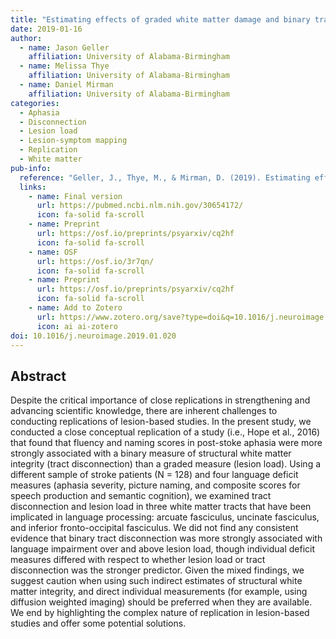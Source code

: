 ```yaml
---
title: "Estimating effects of graded white matter damage and binary tract disconnection on post-stroke language impairment"
date: 2019-01-16
author:
  - name: Jason Geller
    affiliation: University of Alabama-Birmingham
  - name: Melissa Thye
    affiliation: University of Alabama-Birmingham
  - name: Daniel Mirman
    affiliation: University of Alabama-Birmingham
categories: 
  - Aphasia
  - Disconnection
  - Lesion load
  - Lesion-symptom mapping
  - Replication
  - White matter
pub-info:
  reference: "Geller, J., Thye, M., & Mirman, D. (2019). Estimating effects of graded white matter damage and binary tract disconnection on post-stroke language impairment. NeuroImage, 189, 248–257. https://doi.org/10.1016/j.neuroimage.2019.01.020"
  links:
    - name: Final version
      url: https://pubmed.ncbi.nlm.nih.gov/30654172/
      icon: fa-solid fa-scroll
    - name: Preprint
      url: https://osf.io/preprints/psyarxiv/cq2hf
      icon: fa-solid fa-scroll
    - name: OSF
      url: https://osf.io/3r7qn/
      icon: fa-solid fa-scroll
    - name: Preprint
      url: https://osf.io/preprints/psyarxiv/cq2hf
      icon: fa-solid fa-scroll
    - name: Add to Zotero
      url: https://www.zotero.org/save?type=doi&q=10.1016/j.neuroimage.2019.01.020
      icon: ai ai-zotero
doi: 10.1016/j.neuroimage.2019.01.020
---
```


## Abstract

Despite the critical importance of close replications in strengthening and advancing scientific knowledge, there are inherent challenges to conducting replications of lesion-based studies. In the present study, we conducted a close conceptual replication of a study (i.e., Hope et al., 2016) that found that fluency and naming scores in post-stoke aphasia were more strongly associated with a binary measure of structural white matter integrity (tract disconnection) than a graded measure (lesion load). Using a different sample of stroke patients (N = 128) and four language deficit measures (aphasia severity, picture naming, and composite scores for speech production and semantic cognition), we examined tract disconnection and lesion load in three white matter tracts that have been implicated in language processing: arcuate fasciculus, uncinate fasciculus, and inferior fronto-occipital fasciculus. We did not find any consistent evidence that binary tract disconnection was more strongly associated with language impairment over and above lesion load, though individual deficit measures differed with respect to whether lesion load or tract disconnection was the stronger predictor. Given the mixed findings, we suggest caution when using such indirect estimates of structural white matter integrity, and direct individual measurements (for example, using diffusion weighted imaging) should be preferred when they are available. We end by highlighting the complex nature of replication in lesion-based studies and offer some potential solutions.
